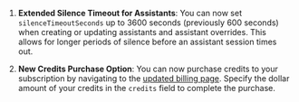 1. **Extended Silence Timeout for Assistants**: You can now set `silenceTimeoutSeconds` up to 3600 seconds (previously 600 seconds) when creating or updating assistants and assistant overrides. This allows for longer periods of silence before an assistant session times out.

2. **New Credits Purchase Option**: You can now purchase credits to your subscription by  navigating to the [updated billing page](https://dashboard.vapi.ai/org/billing/credits). Specify the dollar amount of your credits in the `credits` field to complete the purchase.